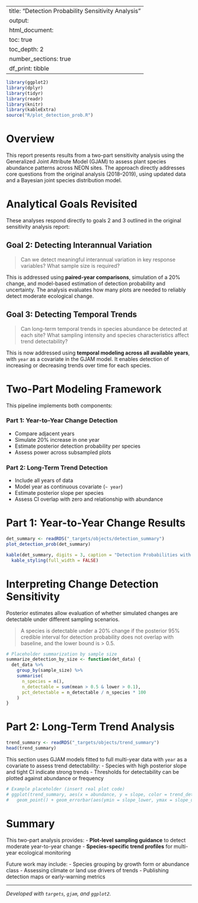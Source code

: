 
---
title: "Detection Probability Sensitivity Analysis"
output:
  html_document:
    toc: true
    toc_depth: 2
    number_sections: true
    df_print: tibble
---

```r
library(ggplot2)
library(dplyr)
library(tidyr)
library(readr)
library(knitr)
library(kableExtra)
source("R/plot_detection_prob.R")
```

# Overview

This report presents results from a two-part sensitivity analysis using the Generalized Joint Attribute Model (GJAM) to assess plant species abundance patterns across NEON sites. The approach directly addresses core questions from the original analysis (2018–2019), using updated data and a Bayesian joint species distribution model.

# Analytical Goals Revisited

These analyses respond directly to goals 2 and 3 outlined in the original sensitivity analysis report:

## Goal 2: Detecting Interannual Variation
> Can we detect meaningful interannual variation in key response variables? What sample size is required?

This is addressed using **paired-year comparisons**, simulation of a 20% change, and model-based estimation of detection probability and uncertainty. The analysis evaluates how many plots are needed to reliably detect moderate ecological change.

## Goal 3: Detecting Temporal Trends
> Can long-term temporal trends in species abundance be detected at each site? What sampling intensity and species characteristics affect trend detectability?

This is now addressed using **temporal modeling across all available years**, with `year` as a covariate in the GJAM model. It enables detection of increasing or decreasing trends over time for each species.

# Two-Part Modeling Framework

This pipeline implements both components:

### Part 1: Year-to-Year Change Detection
- Compare adjacent years
- Simulate 20% increase in one year
- Estimate posterior detection probability per species
- Assess power across subsampled plots

### Part 2: Long-Term Trend Detection
- Include all years of data
- Model year as continuous covariate (`~ year`)
- Estimate posterior slope per species
- Assess CI overlap with zero and relationship with abundance

# Part 1: Year-to-Year Change Results

```r
det_summary <- readRDS("_targets/objects/detection_summary")
plot_detection_prob(det_summary)
```

```r
kable(det_summary, digits = 3, caption = "Detection Probabilities with Credible Intervals") %>%
  kable_styling(full_width = FALSE)
```

# Interpreting Change Detection Sensitivity

Posterior estimates allow evaluation of whether simulated changes are detectable under different sampling scenarios.

> A species is detectable under a 20% change if the posterior 95% credible interval for detection probability does not overlap with baseline, and the lower bound is > 0.5.

```r
# Placeholder summarization by sample size
summarize_detection_by_size <- function(det_data) {
  det_data %>%
    group_by(sample_size) %>%
    summarise(
      n_species = n(),
      n_detectable = sum(mean > 0.5 & lower > 0.1),
      pct_detectable = n_detectable / n_species * 100
    )
}
```

# Part 2: Long-Term Trend Analysis

```r
trend_summary <- readRDS("_targets/objects/trend_summary")
head(trend_summary)
```

This section uses GJAM models fitted to full multi-year data with `year` as a covariate to assess trend detectability:
- Species with high posterior slope and tight CI indicate strong trends
- Thresholds for detectability can be plotted against abundance or frequency

```r
# Example placeholder (insert real plot code)
# ggplot(trend_summary, aes(x = abundance, y = slope, color = trend_detectable)) +
#   geom_point() + geom_errorbar(aes(ymin = slope_lower, ymax = slope_upper))
```

# Summary

This two-part analysis provides:
- **Plot-level sampling guidance** to detect moderate year-to-year change
- **Species-specific trend profiles** for multi-year ecological monitoring

Future work may include:
- Species grouping by growth form or abundance class
- Assessing climate or land use drivers of trends
- Publishing detection maps or early-warning metrics

---

*Developed with `targets`, `gjam`, and `ggplot2`.*
